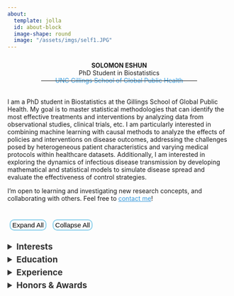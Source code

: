 ```yaml
---
about:
  template: jolla
  id: about-block
  image-shape: round
  image: "/assets/imgs/self1.JPG"
---
```

::: {#about-block class="centered-text"}

<div style="height: 5px;"></div>

**SOLOMON ESHUN**

PhD Student in Biostatistics

[UNC Gillings School of Global Public Health](https://sph.unc.edu/)

:::

<div style="margin-top: -30px;"></div>



<div style="display: flex; justify-content: center;">
  <hr style="width: 70%;">
</div>

<style>
.centered-text {
  text-align: center;
  line-height: 0.2;
}
.centered-text a {
  color: #3498db;
  text-decoration: none;
}
.centered-text a:hover {
  color: #3498db;
  text-decoration: underline;
}
body {
    font-size: 14px;
}
button{
  background-color: transparent;
  padding: 2px 4px;
  font-size: 15px;
  margin: 5px;
  border-radius: 10px;
  border: 2px solid #87CEEB;
}
button:hover {
  background-color: #87CEEB;
  color: white;
}
body.dark-mode button{
  color: white;
}
a.custom-link {
    color: #3498db;
}
nav button {
    all: unset;
}
</style>




<div style="height: 10px;"></div>

I am a PhD student in Biostatistics at the Gillings School of Global Public Health. My goal is to master statistical methodologies that can identify the most effective treatments and interventions by analyzing data from observational studies, clinical trials, etc. I am particularly interested in combining machine learning with causal methods to analyze the effects of policies and interventions on disease outcomes, addressing the challenges posed by heterogeneous patient characteristics and varying medical protocols within healthcare datasets. Additionally, I am interested in exploring the dynamics of infectious disease transmission by developing mathematical and statistical models to simulate disease spread and evaluate the effectiveness of control strategies. 

I'm open to learning and investigating new research concepts, and collaborating with others. Feel free to [contact me](../contact/index.html){.custom-link}! 



<div style="height: 6px;"></div>

<div>
  <button onclick="expandAll()">Expand All</button>
  <button onclick="collapseAll()">Collapse All</button>
</div>


<div style="height: 6px;"></div>

```{=html}
<details>
    <summary style="color: #333333; font-size: 19px;"><strong>Interests</strong></summary>
    <div style="height: 10px;"></div>
    <div style="margin-left: 30px;">Causal Inference, Precision Medicine, Machine Learning, Infectious Disease Modeling</div>
</details>
```

<div style="height: 6px;"></div>

```{=html}
<details>
<summary style="color: #333333; font-size: 19px;"><strong>Education</strong></summary>
<div style="height: 10px;"></div>
<ul>
    <li>
        <strong>PhD in Biostatistics</strong><br>
        University of North Carolina at Chapel Hill (UNC), 2024 - Present
    </li><div style="height: 10px;"></div>
    <li>
        <strong>PhD (Student) in Applied Mathematics</strong><br>
        Iowa State University, Ames, 2023 - 2024
    </li> <div style="height: 10px;"></div>
    <li>
        <strong>MS in Applied Statistics & Data Science</strong><br>
        University of Texas Rio Grande Valley (UTRGV), Edinburg, 2023
    </li><div style="height: 10px;"></div>
    <li>
        <strong>BS in Mathematics</strong><br>
        University of Mines and Technology (UMaT), Ghana, 2020
    </li>
</ul>
</details>
```

<div style="height: 6px;"></div>


```{=html}
<details>
<summary style="color: #333333; font-size: 19px;"><strong>Experience</strong></summary>
<div style="height: 10px;"></div>
<ul>
    <li>
        Graduate Research Assistant, UNC Center for AIDS Research (CFAR), 08/2024 - Present
    </li> <div style="height: 10px;"></div>
    <li>
        Graduate Fellow, Data Science for Public Good, ISU Ext. Community & Economic Development, 05 - 07/2024
    </li><div style="height: 10px;"></div>
    <li>
        Graduate Teaching Assistant, Department of Mathematics, Iowa State, 08/2023 - 05/2024
    </li>
    </li><div style="height: 10px;"></div>
    <li>
        Sustainability Research Fellow, Office for Sustainability, UTRGV, 08/2022 - 05/2023
    </li>    </li><div style="height: 10px;"></div>
    <li>
        Graduate Teaching Assistant, School of Mathematical & Statistical Sciences, UTRGV, 08/2021 - 05/2023
    </li>    </li><div style="height: 10px;"></div>
    <li>
        Computational Science Intern, Theoretical Biology & Biophysics (T-6), Los Alamos National Lab, 05 - 08/2022
    </li>    </li><div style="height: 10px;"></div>
    <li>
        Teaching Assistant, Department of Mathematical Sciences, UMaT, 09/2020 - 08/2021
    </li>
        </li><div style="height: 10px;"></div>
    <li>
        Data Production Intern, Ghana Statistical Service, Accra, 05 - 08/2019
    </li>
</ul>
</details>
```


<div style="height: 6px;"></div>


```{=html}
<details>
<summary style="color: #333333; font-size: 19px;"><strong>Honors & Awards</strong></summary>
<div style="height: 10px;"></div>
<ul>
    <li>
        The Cole, 1958 & Green Scholarships (Bios. Dept.), Gillings School of Global Public Health, 2024
    </li>
    <div style="height: 10px;"></div>
    <li>
        Travel Award, Department of Mathematics, Iowa State University, 2023
    </li>
    <div style="height: 10px;"></div>
    <li>
        Certificate of Excellence in Sustainable Development Graduate Research, UTRGV, 2023
    </li>
    <div style="height: 10px;"></div>
    <li>
        UTRGV Applied Statistics & Data Science Outstanding M.S. Thesis Award, 2023
    </li>
    <div style="height: 10px;"></div>
    <li>
        Poster Award, SIPCE 2<sup>nd</sup> Annual Conference for Interdisciplinary Research, UTRGV, 2023
    </li>
    <div style="height: 10px;"></div>
    <li>
        Sustainability Research Fellowship, Office for Sustainability, UTRGV, 2022
    </li>
    <div style="height: 10px;"></div>
    <li>
        Burkhart Endowed Scholarship, School of Mathematical & Statistical Sciences, UTRGV, 2022
    </li>
    <div style="height: 10px;"></div>
    <li>
        Joseph Wiener Math Scholarship, School of Mathematical & Statistical Sciences, UTRGV, 2022
    </li>
    <div style="height: 10px;"></div>
    <li>
        Vice Chancellor's Overall Best Graduating Student, University of Mines & Technology, 2020
    </li>
    <div style="height: 10px;"></div>
    <li>
        Best Graduating Student, Faculty of Engineering, University of Mines & Technology, 2020
    </li>
    <div style="height: 10px;"></div>
    <li>
        Best Student, Department of Mathematical Sciences, University of Mines & Technology, 2020
    </li>
</ul>
</details>
```


